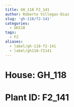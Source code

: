 ```yaml
---
title: GH_118 F2_141
author: Roberto Villegas-Diaz
slug: 'gh-118/f2-141'
categories:
  - GH118
tags:
  - F2
aliases:
  - label/gh-118-f2-141
  - label/gh118-f2141
---
```


# **House**: GH_118
# **Plant ID**: F2_141
